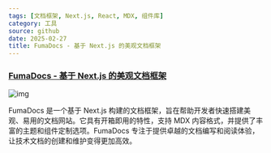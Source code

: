 ```yaml
---
tags: [文档框架, Next.js, React, MDX, 组件库]
category: 工具
source: github
date: 2025-02-27
title: FumaDocs - 基于 Next.js 的美观文档框架
---
```


### [FumaDocs - 基于 Next.js 的美观文档框架](https://github.com/fuma-nama/fumadocs)

![img](https://img.mengpeng.tech/i/2025/02/27/67bff3102ee04.webp)

FumaDocs 是一个基于 Next.js 构建的文档框架，旨在帮助开发者快速搭建美观、易用的文档网站。它具有开箱即用的特性，支持 MDX 内容格式，并提供了丰富的主题和组件定制选项。FumaDocs 专注于提供卓越的文档编写和阅读体验，让技术文档的创建和维护变得更加高效。
